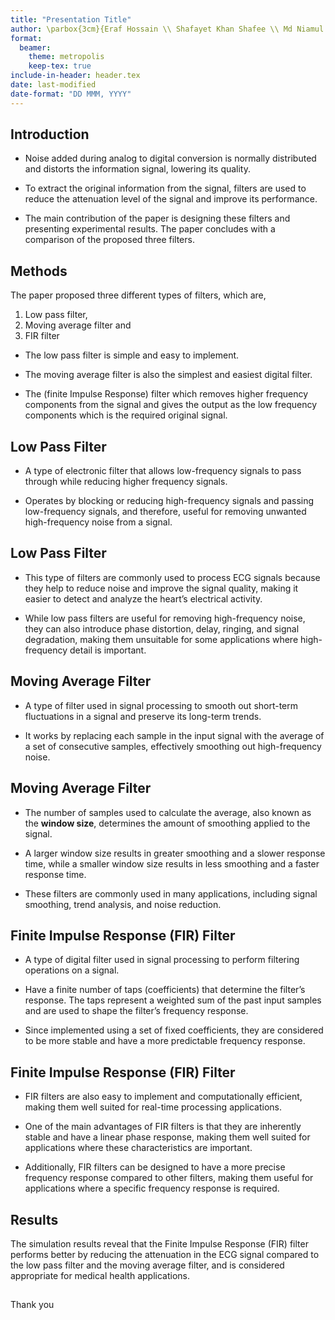 ```yaml
---
title: "Presentation Title"
author: \parbox{3cm}{Eraf Hossain \\ Shafayet Khan Shafee \\ Md Niamul Islam Sium \\ \vspace{2mm}}
format: 
  beamer:
    theme: metropolis
    keep-tex: true
include-in-header: header.tex
date: last-modified
date-format: "DD MMM, YYYY"
---
```



## Introduction

- Noise added during analog to digital conversion is normally distributed and distorts the information signal, lowering its quality. 

- To extract the original information from the signal, filters are used to reduce the attenuation level of the signal and improve its performance. 

- The main contribution of the paper is designing these filters and presenting experimental results. The paper concludes with a comparison of the proposed three filters. 

## Methods

The paper proposed three different types of filters, which are,

1. Low pass filter, 
2. Moving average filter and 
3. FIR filter
    
\settowidth{\leftmargini}{\usebeamertemplate{itemize item}}
\addtolength{\leftmargini}{\labelsep}

- The low pass filter is simple and easy to implement.

- The moving average filter is also the simplest and easiest digital filter.

- The \texttt{FIR} (finite Impulse Response) filter which removes higher frequency components from the signal and gives the output as the low frequency components which is the required original signal.

## Low Pass Filter

- A type of electronic filter that allows low-frequency signals to pass through while reducing higher frequency signals. 

- Operates by blocking or reducing high-frequency signals and passing low-frequency signals, and therefore, useful for removing unwanted high-frequency noise from a signal.

## Low Pass Filter

- This type of filters are commonly used to process ECG signals because they help to reduce noise and improve the signal quality, making it easier to detect and analyze the heart’s electrical activity. 

- While low pass filters are useful for removing high-frequency noise, they can also introduce phase distortion, delay, ringing, and signal degradation, making them unsuitable for some applications where high-frequency detail is important. 

## Moving Average Filter

- A type of filter used in signal processing to smooth out short-term fluctuations in a signal and preserve its long-term trends. 

- It works by replacing each sample in the input signal with the average of a set of consecutive samples, effectively smoothing out high-frequency noise. 

## Moving Average Filter

- The number of samples used to calculate the average, also known as the **window size**, determines the amount of smoothing applied to the signal.

- A larger window size results in greater smoothing and a slower response time, while a smaller window size results in less smoothing and a faster response time. 

- These filters are commonly used in many applications, including signal smoothing, trend analysis, and noise reduction. 

## Finite Impulse Response (FIR) Filter

- A type of digital filter used in signal processing to perform filtering operations on a signal. 

- Have a finite number of taps (coefficients) that determine the filter’s response. The taps represent a weighted sum of the past input samples and are used to shape the filter’s frequency response. 

- Since implemented using a set of fixed coefficients, they are considered to be more stable and have a more predictable frequency response.

## Finite Impulse Response (FIR) Filter

- FIR filters are also easy to implement and computationally efficient, making them well suited for real-time processing applications. 

- One of the main advantages of FIR filters is that they are inherently stable and have a linear phase response, making them well suited for applications where these characteristics are important. 

- Additionally, FIR filters can be designed to have a more precise frequency response compared to other filters, making them useful for applications where a specific frequency response is required.

## Results

The simulation results reveal that the Finite Impulse Response (FIR) filter performs better by reducing the attenuation in the ECG signal compared to the low pass filter and the moving average filter, and is considered appropriate for medical health applications.

## {.standout}

\Huge Thank you

